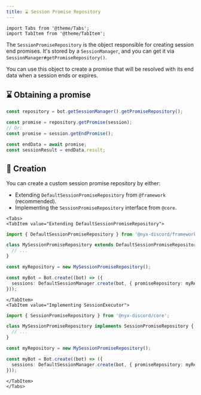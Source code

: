 ```yaml
---
title: ⌛ Session Promise Repository
---
```


```mdx-code-block
import Tabs from '@theme/Tabs';
import TabItem from '@theme/TabItem';
```

The `SessionPromiseRepository` is the object responsible for creating session end promises. It's stored by a
`SessionManager`, and you can get it via `SessionManager#getPromiseRepository()`.

You can use this object to create a promise that will be resolved with its end data when a session ends or expires.

## ⌛ Obtaining a promise

```ts
const repository = bot.getSessionManager().getPromiseRepository();

const promise = repository.getPromise(session);
// Or:
const promise = session.getEndPromise();

const endData = await promise;
const sessionResult = endData.result;
```

## 👷 Creation

You can create a custom session promise repository by either:

* Extending `DefaultSessionPromiseRepository` from `@framework` (recommended).
* Implementing the `SessionPromiseRepository` interface from `@core`.

```mdx-code-block
<Tabs>
<TabItem value="Extending DefaultSessionPromiseRepository">
```

```ts
import { DefaultSessionPromiseRepository } from '@nyx-discord/framework';

class MySessionPromiseRepository extends DefaultSessionPromiseRepository {
  // ...
}

const myRepository = new MySessionPromiseRepository();

const myBot = Bot.create((bot) => ({
  sessions: DefaultSessionManager.create(bot, { promiseRepository: myRepository }),
}));
```

```mdx-code-block
</TabItem>
<TabItem value="Implementing SessionExecutor">
```

```ts
import { SessionPromiseRepository } from '@nyx-discord/core';

class MySessionPromiseRepository implements SessionPromiseRepository {
  // ...
}

const myRepository = new MySessionPromiseRepository();

const myBot = Bot.create((bot) => ({
  sessions: DefaultSessionManager.create(bot, { promiseRepository: myRepository }),
}));
```

```mdx-code-block
</TabItem>
</Tabs>
```

